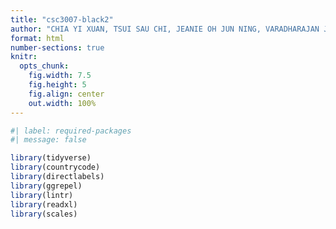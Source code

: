 ```yaml
---
title: "csc3007-black2"
author: "CHIA YI XUAN, TSUI SAU CHI, JEANIE OH JUN NING, VARADHARAJAN JAYAPRIYA, GU JINMING, WONG JUN HAO"
format: html
number-sections: true
knitr:
  opts_chunk:
    fig.width: 7.5
    fig.height: 5
    fig.align: center
    out.width: 100%
---
```


```r
#| label: required-packages
#| message: false

library(tidyverse)
library(countrycode)
library(directlabels)
library(ggrepel)
library(lintr)
library(readxl)
library(scales)
```
